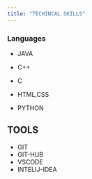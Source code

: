 ```yaml
---
title: "TECHINCAL SKILLS"
---
```


### Languages

- JAVA

- C++

- C

- HTML,CSS

- PYTHON

## TOOLS

- GIT
- GIT-HUB
- VSCODE
- INTELIJ-IDEA